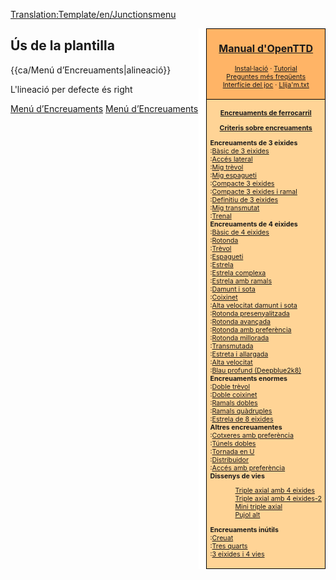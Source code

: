 <noinclude>[[Translation:Template/en/Junctionsmenu]]</noinclude><div style="float:right; padding-left:12px; background:#ffffff;">
<div style="border:1px solid #000000; background:#ffb466; padding:5px; -moz-border-radius-topleft:5px; -moz-border-radius-topright:5px; font-size: 12pt;">
<center><strong><font size="3">[[Main/ca/OpenTTD|Manual d'OpenTTD]]</font></strong></center>
<div style="font-size: 8pt; text-align: center;">
[[Main/ca/Instal·lació|Instal·lació]] &middot; 
[[Main/ca/Tutorial|Tutorial]]<br />
[[Main/ca/Preguntes més freqüents|Preguntes més freqüents]]<br /> 
[[Main/ca/Interfície del joc|Interfície del joc]] &middot; [[Main/ca/Llija'm.txt|Llija'm.txt]]
</div>
</div>
<div style="border:1px solid black; border-top-width: 0px; background:#ffd496; padding:5px; -moz-border-radius-bottomleft:5px; -moz-border-radius-bottomright:8px; font-size: 8pt;">

<center>'''[[Main/ca/Encreuaments|Encreuaments de ferrocarril]]'''</center>
<center>'''[[Main/ca/Criteris sobre encreuaments|Criteris sobre encreuaments]]'''</center>

'''Encreuaments de 3 eixides'''<br>
:[[Main/ca/Bàsic de 3 eixides|Bàsic de 3 eixides]]<br>
:[[Main/ca/Accés lateral|Accés lateral]]<br>
:[[Main/ca/Mig trèvol|Mig trèvol]]<br>
:[[Main/ca/Mig espagueti|Mig espagueti]]<br>
:[[Main/ca/Compacte de 3 eixides|Compacte 3 eixides]]<br>
:[[Main/ca/Compacte de 3 eixides amb ramal|Compacte 3 eixides i ramal]]<br>
:[[Main/ca/Definitiu de 3 eixides|Definitiu de 3 eixides]]<br>
:[[Main/ca/Mig transmutat|Mig transmutat]]<br>
:[[Main/ca/Trenat|Trenal]]<br>

'''Encreuaments de 4 eixides'''<br>
:[[Main/ca/Bàsic de 4 eixides|Bàsic de 4 eixides]]<br>
:[[Main/ca/Rotonda|Rotonda]]<br>
:[[Main/ca/Trèvol|Trèvol]]<br>
:[[Main/ca/Espagueti|Espagueti]]<br>
:[[Main/ca/Estrela|Estrela]]<br>
:[[Main/ca/Estrela complexa|Estrela complexa]]<br>
:[[Main/ca/Estrela amb ramals|Estrela amb ramals]]<br>
:[[Main/ca/Damunt i sota|Damunt i sota]]<br>
:[[Main/ca/Coixinet|Coixinet]]<br>
:[[Main/ca/Alta velocitat damunt i sota|Alta velocitat damunt i sota]]<br>
:[[Main/ca/Rotonda presenyalitzada|Rotonda presenyalitzada]]<br>
:[[Main/ca/Rotonda avançada|Rotonda avançada]]<br>
:[[Main/ca/Rotonda amb preferència|Rotonda amb preferència]]<br>
:[[Main/ca/Rotonda millorada|Rotonda millorada]]<br>
:[[Main/ca/Transmutada|Transmutada]]<br>
:[[Main/ca/Estreta i allargada|Estreta i allargada]]<br>
:[[Main/ca/Alta velocitat|Alta velocitat]]<br>
:[[Main/ca/Blau profund (Deepblue2k8)|Blau profund (Deepblue2k8)]]<br>

'''Encreuaments enormes'''<br>
:[[Main/ca/Doble trèvol|Doble trèvol]]<br>
:[[Main/ca/Doble coixinet|Doble coixinet]]<br>
:[[Main/ca/Ramals dobles|Ramals dobles]]<br>
:[[Main/ca/Ramals quàdruples|Ramals quàdruples]]<br>
:[[Main/ca/Estrela de 8 eixides|Estrela de 8 eixides]]<br>

'''Altres encreuamentes'''<br>
:[[Main/ca/Cotxeres amb preferència|Cotxeres amb preferència]]<br>
:[[Main/ca/Túnels dobles|Túnels dobles]]<br>
:[[Main/ca/Tornada en U|Tornada en U]]<br>
:[[Main/ca/Distribuidor|Distribuidor]]<br>
:[[Main/ca/Accés amb preferència|Accés amb preferència]]<br>

'''Dissenys de vies'''
:[[Main/ca/Triple axial amb 4 eixides|Triple axial amb 4 eixides]]<br>
:[[Main/ca/Triple axial amb 4 eixides-2|Triple axial amb 4 eixides-2]]<br>
:[[Main/ca/Mini triple axial|Mini triple axial]]<br>
:[[Main/ca/Pujol alt|Pujol alt]]<br>

'''Encreuaments inútils'''<br>
:[[Main/ca/Creuat|Creuat]]<br>
:[[Main/ca/Tres quarts|Tres quarts]]<br>
:[[Main/ca/3 eixides i 4 vies|3 eixides i 4 vies]]<br>

</div>
</div>
<noinclude>


==Ús de la plantilla==
<nowiki>{{ca/Menú d’Encreuaments|alineació}}</nowiki>

L'lineació per defecte és right
[[Category:ca/Plantilles|Menú d’Encreuaments]][[Category:ca/Navegació|Menú d’Encreuaments]]
</noinclude>